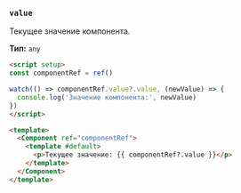### `value`

Текущее значение компонента.

**Тип:** `any`

```html
<script setup>
const componentRef = ref()

watch(() => componentRef.value?.value, (newValue) => {
  console.log('Значение компонента:', newValue)
})
</script>

<template>
  <Component ref="componentRef">
    <template #default>
      <p>Текущее значение: {{ componentRef?.value }}</p>
    </template>
  </Component>
</template>
```
